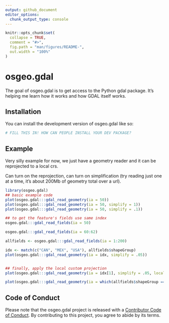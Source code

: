 ```yaml
---
output: github_document
editor_options: 
  chunk_output_type: console
---
```


<!-- README.md is generated from README.Rmd. Please edit that file -->

```r
knitr::opts_chunk$set(
  collapse = TRUE,
  comment = "#>",
  fig.path = "man/figures/README-",
  out.width = "100%"
)
```

# osgeo.gdal

<!-- badges: start -->
<!-- badges: end -->

The goal of osgeo.gdal is to get access to the Python gdal package.  It's helping me learn how it works and how GDAL itself works. 

## Installation

You can install the development version of osgeo.gdal like so:

``` r
# FILL THIS IN! HOW CAN PEOPLE INSTALL YOUR DEV PACKAGE?
```

## Example

Very silly example for now, we just have a geometry reader and it can be reprojected to a local crs. 

Can turn on the reprojection, can turn on simplification (try reading just one at a time, it's about 200Mb of geometry total over a url). 


```r
library(osgeo.gdal)
## basic example code
plot(osgeo.gdal:::gdal_read_geometry(ia = 50))
plot(osgeo.gdal:::gdal_read_geometry(ia = 50, simplify = 1))
plot(osgeo.gdal:::gdal_read_geometry(ia = 50, simplify = .1))

## to get the feature's fields use same index
osgeo.gdal:::gdal_read_fields(ia = 50)

osgeo.gdal:::gdal_read_fields(ia = 60:62)

allfields <- osgeo.gdal:::gdal_read_fields(ia = 1:200)

idx <- match(c("CAN", "MEX", "USA"), allfields$shapeGroup)
plot(osgeo.gdal:::gdal_read_geometry(ia = idx, simplify = .05))


## finally, apply the local custom projection
plot(osgeo.gdal:::gdal_read_geometry(ia = idx[1], simplify = .05, localproject = TRUE))

plot(osgeo.gdal:::gdal_read_geometry(ia = which(allfields$shapeGroup == "ATA"), simplify = .05, localproject = TRUE))

```


## Code of Conduct
  
Please note that the osgeo.gdal project is released with a [Contributor Code of Conduct](https://contributor-covenant.org/version/2/1/CODE_OF_CONDUCT.html). By contributing to this project, you agree to abide by its terms.

